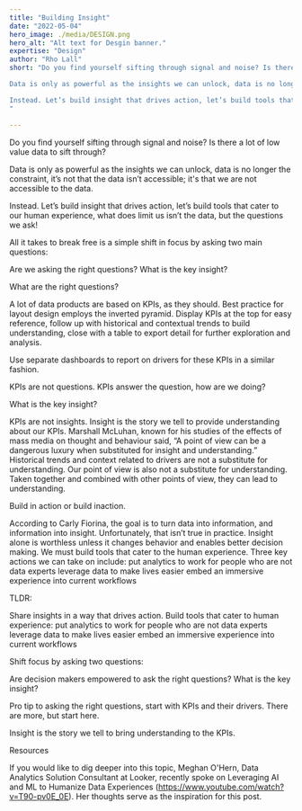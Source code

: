 ```yaml
---
title: "Building Insight"
date: "2022-05-04"
hero_image: ./media/DESIGN.png
hero_alt: "Alt text for Desgin banner."
expertise: "Design"
author: "Rho Lall"
short: "Do you find yourself sifting through signal and noise? Is there a lot of low value data to sift through?

Data is only as powerful as the insights we can unlock, data is no longer the constraint, it’s not that the data isn’t accessible; it's that we are not accessible to the data. 

Instead. Let’s build insight that drives action, let’s build tools that cater to our human experience, what does limit us isn’t the data . . . 
"

---
```


Do you find yourself sifting through signal and noise? Is there a lot of low value data to sift through?

Data is only as powerful as the insights we can unlock, data is no longer the constraint, it’s not that the data isn’t accessible; it's that we are not accessible to the data. 

Instead. Let’s build insight that drives action, let’s build tools that cater to our human experience, what does limit us isn’t the data, but the questions we ask!

All it takes to break free is a simple shift in focus by asking two main questions:

Are we asking the right questions?
What is the key insight?


What are the right questions?

A lot of data products are based on KPIs, as they should. Best practice for layout design employs the inverted pyramid. Display KPIs at the top for easy reference,  follow up with historical and contextual trends to build understanding, close with a table to export detail for further exploration and analysis. 

Use separate dashboards to report on drivers for these KPIs in a similar fashion.

<DRAFT>
KPIs are not questions. KPIs answer the question, how are we doing? 

</DRAFT>

What is the key insight?

KPIs are not insights. Insight is the story we tell to provide understanding about our KPIs. Marshall McLuhan, known for his studies of the effects of mass media on thought and behaviour said, “A point of view can be a dangerous luxury when substituted for insight and understanding.” Historical trends and context related to drivers are not a substitute for understanding. Our point of view is also not a substitute for understanding. Taken together and combined with other points of view, they can lead to understanding. 


Build in action or build inaction.

According to Carly Fiorina, the goal is to turn data into information, and information into insight. Unfortunately, that isn’t true in practice. Insight alone is worthless unless it changes behavior and enables better decision making. We must build tools that cater to the human experience. Three key actions we can take on include:
put analytics to work for people who are not data experts
leverage data to make lives easier
embed an immersive experience into current workflows


TLDR: 

Share insights in a way that drives action. Build tools that cater to human experience:
put analytics to work for people who are not data experts
leverage data to make lives easier
embed an immersive experience into current workflows

Shift focus by asking two questions:

Are decision makers empowered to ask the right questions?
What is the key insight?

Pro tip to asking the right questions, start with KPIs and their drivers. There are more, but start here.

Insight is the story we tell to bring understanding to the KPIs.

Resources

If you would like to dig deeper into this topic, Meghan O'Hern, Data Analytics Solution Consultant at Looker, recently spoke on Leveraging AI and ML to Humanize Data Experiences (https://www.youtube.com/watch?v=T90-pv0E_0E). Her thoughts serve as the inspiration for this post.
